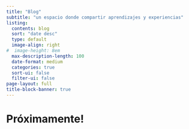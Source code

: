 ---
title: "Blog"
subtitle: "un espacio donde compartir aprendizajes y experiencias"
listing:
  contents: blog
  sort: "date desc"
  type: default
  image-align: right
#  image-height: 8em
  max-description-length: 100
  date-format: medium
  categories: true
  sort-ui: false
  filter-ui: false
page-layout: full
title-block-banner: true
---

# Próximamente!

